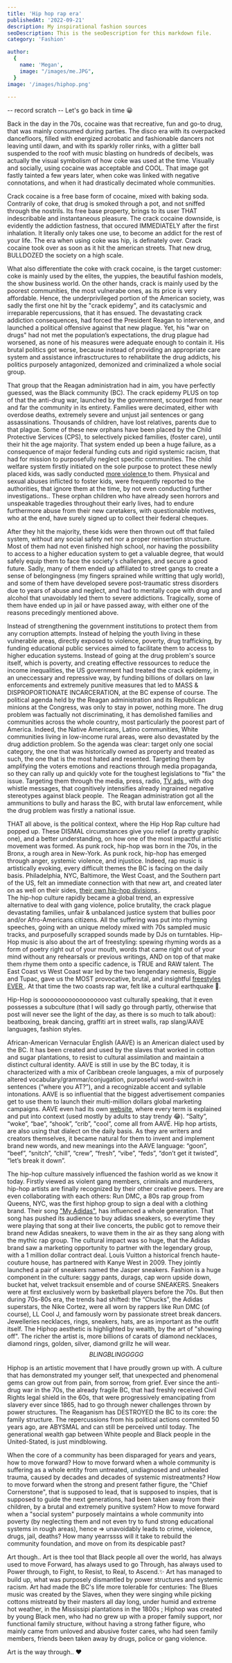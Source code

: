 ```yaml
---
title: 'Hip hop rap era'
publishedAt: '2022-09-21'
description: My inspirational fashion sources
seoDescription: This is the seoDescription for this markdown file.
category: 'Fashion'

author:
  {
    name: 'Megan',
    image: "/images/me.JPG",
  }
image: '/images/hiphop.png'
  
---
```


-- record scratch --  Let's go back in time 😀

Back in the day in the 70s, cocaine was that recreative, fun and go-to drug, that was mainly consumed during parties. The disco era with its overpacked dancefloors, filled with energized acrobatic and fashionable dancers not leaving until dawn, 
and with its sparkly roller rinks, with a glitter ball suspended to the roof with music blasting on hundreds of decibels, was actually the visual symbolism of how coke was used at the time. 
Visually and socially, using cocaine was acceptable and COOL. That image got fastly tainted a few years later, when coke was linked with negative connotations, and when it had drastically decimated whole communities.

Crack cocaine is a free base form of cocaine, mixed with baking soda. Contrarily of coke, that drug is smoked through a pot, and not sniffed through the nostrils. Its free base property, brings to its user THAT indescribable and instantaneous pleasure. 
The crack cocaine downside, is evidently the addiction fastness, that occured IMMEDIATELY after the first inhalation. It literally only takes one use, to become an addict for the rest of your life. 
The era when using coke was hip, is definately over. Crack cocaine took over as soon as it hit the american streets. That new drug, BULLDOZED the society on a high scale.

What also differentiate the coke with crack cocaine, is the target customer: coke is mainly used by the elites, the yuppies, the beautiful fashion models, the show business world. On the other hands, crack is mainly used by the poorest communities, the most vulnerabe ones, as its price is very affordable. 
Hence, the underprivileged portion of the American society, was sadly the first one hit by the "crack epidemy", and its cataclysmic and irreparable repercussions, that it has ensued. 
The devastating crack addiction consequences, had forced the President Reagan to intervene, and launched a political offensive against that new plague. Yet, his "war on drugs" had not met the population’s expectations, the drug plague had worsened, as none of his measures were adequate enough to contain it. 
His brutal politics got worse, because instead of providing an appropriate care system and assistance infrasctructures to rehabilitate the drug addicts, his politics purposely antagonized, demonized and criminalized a whole social group.

That group that the Reagan administration had in aim, you have perfectly guessed, was the Black community (BC).
The crack epidemy PLUS on top of that the anti-drug war, launched by the government, scourged from near and far the community in its entirety. Families were decimated, either with overdose deaths, extremely severe and unjust jail sentences or gang assassinations.
Thousands of children, have lost relatives, parents due to that plague. Some of these new orphans have been placed by the Child Protective Services (CPS), to selectively picked families, (foster care), until their hit the age majority.
That system ended up been a huge failure, as a consequence of major federal funding cuts and rigid systemic racism, that had for mission to purposefully neglect specific communities.
The child welfare system firstly initiated on the sole purpose to protect these newly placed kids, was sadly conducted <a href="https://imprintnews.org/child-welfare-2/nearly-half-of-children-experience-cps-investigations/57396 "> more violence </a> to them. Physical and sexual abuses inflicted to foster kids, were frequently reported to the authorities, that ignore them at the time, by not even conducting further investigations..
These orphan children who have already seen horrors and unspeakable tragedies throughout their early lives, had to endure furthermore abuse from their new caretakers, with questionable motives, who at the end, have surely signed up to collect their federal cheques. 

After they hit the majority, these kids were then thrown out off that failed system, without any social safety net nor a proper reinsertion structure. Most of them had not even finished high school, nor having the possibility to access to a higher education system to get a valuable degree, that would safely equip them to face the society's challenges, and secure a good future.
Sadly, many of them ended up affiliated to street gangs to create a sense of belongingness (my fingers sprained while writting that ugly world), and some of them have developed severe post-traumatic stress disorders due to years of abuse and neglect, and had to mentally cope with drug and alcohol that unavoidably led them to severe addictions. 
Tragically, some of them have ended up in jail or have passed away, with either one of the reasons precedingly mentioned above. 


Instead of strengthening the government institutions to protect them from any corruption attempts. Instead of helping the youth living in these vulnerable areas, directly exposed to violence, poverty, drug trafficking, by funding educational public services aimed to facilitate them to access to higher education systems.
Instead of going at the drug problem's source itself, which is poverty, and creating effective ressources to reduce the income inequalities, the US government had treated the crack epidemy, in an uneccessary and repressive way, by funding billions of dollars on law enforcements and extremely punitive measures that led to MASS & DISPROPORTIONATE INCARCERATION, at the BC expense of course.
The political agenda held by the Reagan administration and its Republican minions at the Congress, was only to stay in power, nothing more. The drug problem was factually not discriminating, it has demolished families and communities across the whole country, most particularly the poorest part of America.
Indeed, the Native Americans, Latino communities, White communities living in low-income rural areas, were also devastated by the drug addiction problem.
So the agenda was clear: target only one social category, the one that was historically owned as property and treated as such, the one that is the most hated and resented. 
Targeting them by amplifying the voters emotions and reactions through media propaganda, so they can rally up and quickly vote for the toughest legislations to "fix" the issue. Targeting them through the media, press, radio, <a href="https://www.youtube.com/watch?v=lQXgVM30mIY"> TV ads </a>, 
with dog whistle messages, that cognitively intensifies already ingrained negative stereotypes against black people. 
The Reagan administration got all the ammunitions to bully and harass the BC, with brutal law enforcement, while the drug problem was firstly a national issue.

THAT all above, is the political context, where the Hip Hop Rap culture had popped up. These DISMAL circumstances give you relief (a pretty graphic one), and a better understanding, on how one of the most impactful artistic movement was formed. As punk rock, hip-hop was born in the 70s, in the Bronx, a rough area in New-York. As punk rock, hip-hop has emerged through anger, systemic violence, and injustice. 
Indeed, rap music is artistically evoking, every difficult themes the BC is facing on the daily basis. Philadelphia, NYC, Baltimore, the West Coast, and the Southern part of the US, felt an immediate connection with that new art, and created later on as well on their sides, <a href="https://www.npr.org/2022/02/09/1079761477/snoop-dogg-now-owns-death-row-records"> their own hip-hop divisions </a>.   
The hip-hop culture rapidly became a global trend, an expressive alternative to deal with gang violence, police brutality, the crack plague devastating families, unfair & unbalanced justice system that bullies poor and/or Afro-Americans citizens. All the suffering was put into rhyming speeches, going with an unique melody mixed with 70s sampled music tracks, and purposefully scrapped sounds made by DJs on turntables.
Hip-Hop music is also about the art of freestyling: spewing rhyming words as a form of poetry right out of your mouth, words that came right out of your mind without any rehearsals or previous writings, AND on top of that make them rhyme them onto a specific cadence, is TRUE and RAW talent. 
The East Coast vs West Coast war led by the two lengendary nemesis, Biggie and Tupac, gave us the MOST provocative, brutal, and insightful <a href="https://www.youtube.com/watch?v=41qC3w3UUkU"> freestyles EVER </a>. 
At that time the two coasts rap war, felt like a cultural earthquake 🤯. 

Hip-Hop is soooooooooooooooooo vast culturally speaking, that it even possesses a subculture (that I will sadly go through partly, otherwise that post will never see the light of the day, as there is so much to talk about): beatboxing, break dancing, graffiti art in street walls, rap slang/AAVE languages, fashion styles. 

African-American Vernacular English (AAVE) is an American dialect used by the BC. It has been created and used by the slaves that worked in cotton and sugar plantations, to resist to cultural assimilation and maintain a distinct cultural identity. AAVE is still in use by the BC today, it is characterized with a mix of Caribbean creole languages, 
a mix of purposely altered vocabulary/grammar/conjugation, purposeful word-switch in sentences (“where you AT?”), and a recognizable accent and syllable intonations. 
AAVE is so influential that the biggest advertisement companies get to use them to launch their multi-million dollars global marketing campaigns. AAVE even had its own <a href="https://www.urbandictionary.com/define.php?term=urbandictionary"> website</a>, where every term is explained and put into context (used mostly by adults to stay trendy 😂). 
“Salty”, “woke”, “bae”, “shook”, “crib”, "cool”, come all from AAVE. Hip hop artists, are also using that dialect on the daily basis. As they are writers and creators themselves, it became natural for them to invent and implement brand new words, and new meanings into the AAVE language: “goon”, “beef”, “snitch”, “chill”, “crew”, “fresh”, “vibe”, “feds”, “don’t get it twisted”, “let’s break it down”.

The hip-hop culture massively influenced the fashion world as we know it today. Firstly viewed as violent gang members, criminals and murderers, hip-hop artists are finally recognized by their other creative peers. 
They are even collaborating with each others: Run DMC, a 80s rap group from Queens, NYC, was the first hiphop group to sign a deal with a clothing brand. Their song <a href="https://www.youtube.com/watch?v=JNua1lFDuDI"> "My Adidas"</a>, has influenced a whole generation. That song has pushed its audience to buy adidas sneakers, so everytime they were playing that song at their live concerts, the public got to remove their brand new Adidas sneakers, 
to wave them in the air as they sang along with the mythic rap group. 
The cultural impact was so huge, that the Adidas brand saw a marketing opportunity to partner with the legendary group, with a 1 million dollar contract deal. 
Louis Vuitton a historical french haute-couture house, has partnered with Kanye West in 2009. They jointly launched a pair of sneakers named the Jasper sneakers.
Fashion is a huge component in the culture: saggy pants, durags, cap worn upside down, bucket hat, velvet tracksuit ensemble and of course SNEAKERS. 
Sneakers were at first exclusively worn by basketball players before the 70s. But then during 70s-80s era, the trends had shifted: the “Chucks”, the Adidas superstars, the Nike Cortez, were all worn by rappers like Run DMC (of course), LL Cool J, and famously worn by passionate street break dancers. 
Jewelleries necklaces, rings, sneakers, hats, are as important as the outfit itself. The Hiphop aesthetic is highlighted by wealth, by the art of "showing off". The richer the artist is, more billions of carats of diamond necklaces, diamond rings, golden, silver, diamond grillz he will wear. 
$$BLING BLINGGGGG$$

Hiphop is an artistic movement that I have proudly grown up with. A culture that has demonstrated my younger self, that unexpected and phenomenal gems can grow out from pain, from sorrow, from grief.
Ever since the anti-drug war in the 70s, the already fragile BC, that had freshly received Civil Rights legal shield in the 60s, that were progressively emancipating from slavery ever since 1865, had to go through newer challenges
thrown by power structures. The Reaganism has DESTROYED the BC to its core: the family structure. The repercussions from his political actions commited 50 years ago, are ABYSMAL and can still be perceived until today. The generational wealth gap between White people and Black people in the United-Stated, is just mindblowing.

When the core of a community has been disparaged for years and years, how to move forward? How to move forward when a whole community is suffering as a whole entity from untreated, undiagnosed and unhealed trauma, caused by decades and decades of systemic mistreatments? How to move forward when the strong and present father figure, the "Chief Cornerstone", 
that is supposed to lead, that is supposed to inspies, that is supposed to guide the next generations, had been taken away from their children, by a brutal and extremely punitive system?
How to move forward when a "social system" purposely maintains a whole community into poverty (by neglecting them and not even try to fund strong educational systems in rough areas), hence => unavoidably leads to crime, violence, drugs, jail, deaths? 
How many yearrssss will it take to rebuild the community foundation, and move on from its despicable past? 

Art though.. Art is thee tool that Black people all over the world, has always used to move Forward, has always used to go Through, has always used to Power through, to Fight, to Resist, to Real, to Ascend.✨
Art has managed to build up, what was purposely dismantled by power structures and systemic racism. Art had made the BC's life more tolerable for centuries: The Blues music was created by the Slaves, when they were singing while picking cottons mistreatd by their masters all day long, under humid and extreme hot weather, in the Mississipi plantations in the 1800s ; Hiphop was created by young Black men, who had no grew up with a proper family support, nor functional family structure, without having a strong father figure, 
who mainly came from unloved and abusive foster cares, who had seen family members, friends been taken away by drugs, police or gang violence. 

Art is the way through.. ❤️
 